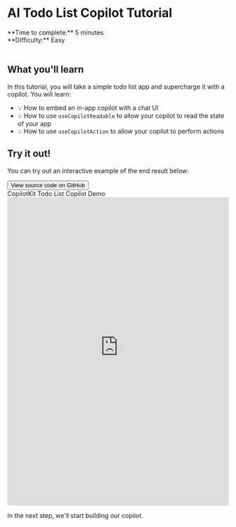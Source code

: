 
# AI Todo List Copilot Tutorial

<div>
  <div>**Time to complete:** 5 minutes</div>
  <div>**Difficulty:** Easy</div>
</div>

<br />

<YouTubeVideo videoId="okcNnWbst0E" />

## What you'll learn


In this tutorial, you will take a simple todo list app and supercharge it with a copilot. You will learn:

- 💡 How to embed an in-app copilot with a chat UI
- 💡 How to use `useCopilotReadable` to allow your copilot to read the state of your app
- 💡 How to use `useCopilotAction` to allow your copilot to perform actions

## Try it out!

You can try out an interactive example of the end result below:

<Link href="https://github.com/CopilotKit/example-todos-app?ref=docs-tutorial" target="_blank">
  <button className="bg-neutral-800 text-white px-4 py-2 rounded-lg flex items-center gap-2 mt-2 font-medium">
    <FaGithub className="w-4 h-4" />
    <span>View source code on GitHub</span>
  </button>
</Link>

<div className="flex flex-col shadow-lg rounded-lg my-4">
  <div className="bg-neutral-800 h-11 rounded-t-lg flex items-center px-4">
    <div className="flex-1 text-center text-white font-medium">CopilotKit Todo List Copilot Demo</div>
  </div>
  <iframe
    className="rounded-b-lg"
    src="https://example-todos-app-final-git-final-copilot-kit.vercel.app/"
    width="100%"
    height="700"
    referrerPolicy="strict-origin-when-cross-origin"
    title="CopilotKit Todo List Copilot Demo"
    frameBorder="0"
    allowFullScreen
    ></iframe>
</div>

In the next step, we'll start building our copilot.